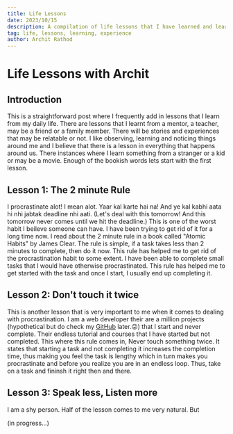 ```yaml
---
title: Life Lessons
date: 2023/10/15
description: A compilation of life lessons that I have learned and learning over the years.
tag: life, lessons, learning, experience
author: Archit Rathod
---
```


# Life Lessons with Archit

## Introduction

This is a straightforward post where I frequently add in lessons that I learn from my daily life. There are lessons that I learnt from a mentor, a teacher, may be a friend or a family member. There will be stories and experiences that may be relatable or not. I like observing, learning and noticing things around me and I believe that there is a lesson in everything that happens around us. There instances where I learn something from a stranger or a kid or may be a movie. Enough of the bookish words lets start with the first lesson.

## Lesson 1: The 2 minute Rule

I procrastinate alot! I mean alot. Yaar kal karte hai na! And ye kal kabhi aata hi nhi jabtak deadline nhi aati. (Let's deal with this tomorrow! And this tomorrow never comes until we hit the deadline.) This is one of the worst habit I beileve someone can have. I have been trying to get rid of it for a long time now. I read about the 2 minute rule in a book called "Atomic Habits" by James Clear. The rule is simple, if a task takes less than 2 minutes to complete, then do it now. This rule has helped me to get rid of the procrastination habit to some extent. I have been able to complete small tasks that I would have otherwise procrastinated. This rule has helped me to get started with the task and once I start, I usually end up completing it.

## Lesson 2: Don't touch it twice

This is another lesson that is very important to me when it comes to dealing with procrastination. I am a web developer their are a million projects (hypothetical but do check my [GitHub](https://github.com/Archit1706) later.😜) that I start and never complete. Their endless tutorial and courses that I have started but not completed. This where this rule comes in, Never touch something twice. It states that starting a task and not completing it increases the completion time, thus making you feel the task is lengthy which in turn makes you procrastinate and before you realize you are in an endless loop. Thus, take on a task and fininsh it right then and there.

## Lesson 3: Speak less, Listen more

I am a shy person. Half of the lesson comes to me very natural. But

(in progress...)
